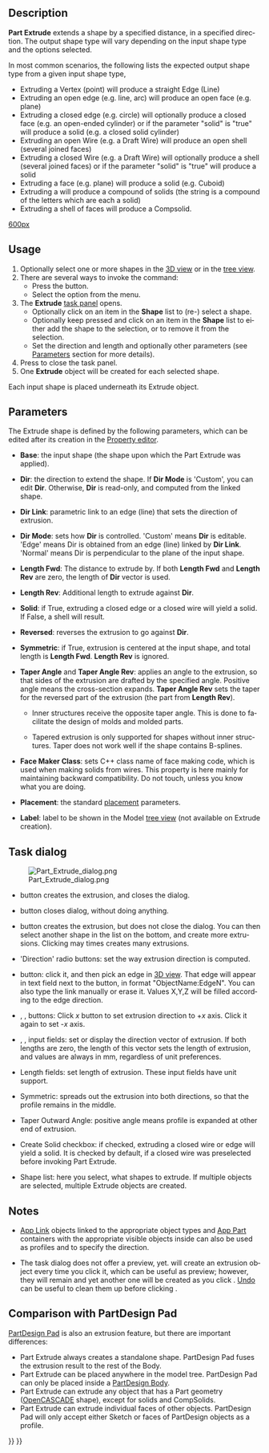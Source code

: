 <languages/>
<div lang="en" dir="ltr" class="mw-content-ltr">
{{Docnav
|[[Part_Builder|Builder]]
|[[Part_Revolve|Revolve]]
|[[Part_Workbench|Part]]
|IconL=Part_Builder.svg
|IconR=Part_Revolve.svg
|IconC=Workbench_Part.svg
}}
</div>

<div lang="en" dir="ltr" class="mw-content-ltr">
{{GuiCommand
|Name=Part Extrude
|MenuLocation=Part → Extrude...
|Workbenches=[[Part_Workbench|Part]]
|SeeAlso=[[Draft_Trimex|Draft Trimex]], [[PartDesign_Pad|PartDesign Pad]]
}}
</div>

<div lang="en" dir="ltr" class="mw-content-ltr">
== Description ==
</div>

<div lang="en" dir="ltr" class="mw-content-ltr">
'''Part Extrude''' extends a shape by a specified distance, in a specified direction. The output shape type will vary depending on the input shape type and the options selected.
</div>

<div lang="en" dir="ltr" class="mw-content-ltr">
In most common scenarios, the following lists the expected output shape type from a given input shape type, 
*  Extruding a Vertex (point) will produce a straight Edge (Line) 
*  Extruding an open edge (e.g. line, arc) will produce an open face (e.g. plane)  
*  Extruding a closed edge (e.g. circle) will optionally produce a closed face (e.g. an open-ended cylinder) or if the parameter "solid" is "true" will produce a solid (e.g. a closed solid cylinder) 
*  Extruding an open Wire (e.g. a Draft Wire) will produce an open shell (several joined faces)  
*  Extruding a closed Wire (e.g. a Draft Wire) will optionally produce a shell (several joined faces) or if the parameter "solid" is "true" will produce a solid 
*  Extruding a face (e.g. plane) will produce a solid (e.g. Cuboid)
*  Extruding a {{Button|[[File:Draft_ShapeString.svg|16px]] [[Draft_ShapeString|Draft ShapeString]]}} will produce a compound of solids (the string is a compound of the letters which are each a solid)
* Extruding a shell of faces will produce a Compsolid.
</div>

[[image:Part_Extrude_demo.png|600px]]
<div lang="en" dir="ltr" class="mw-content-ltr">
{{Caption|Examples of extrusion}}
</div>

<div lang="en" dir="ltr" class="mw-content-ltr">
==Usage==
</div>

<div lang="en" dir="ltr" class="mw-content-ltr">
# Optionally select one or more shapes in the [[3D_view|3D view]] or in the [[Tree_view|tree view]].
# There are several ways to invoke the command:
#* Press the {{Button|[[Image:Part_Extrude.svg|16px]] [[Part_Extrude|Extrude...]]}} button.
#* Select the {{MenuCommand|Part → [[Image:Part_Extrude.svg|16px]] Extrude...}} option from the menu.
# The '''Extrude''' [[Task_panel|task panel]] opens.
#* Optionally click on an item in the '''Shape''' list to (re-) select a shape.
#* Optionally keep {{KEY|Shift}} pressed and click on an item in the '''Shape''' list to either add the shape to the selection, or to remove it from the selection.
#* Set the direction and length and optionally other parameters (see [[#Parameters|Parameters]] section for more details).
# Press {{Button|OK}} to close the task panel.
# One '''Extrude''' object will be created for each selected shape.
</div>

<div lang="en" dir="ltr" class="mw-content-ltr">
Each input shape is placed underneath its Extrude object.
</div>

<div lang="en" dir="ltr" class="mw-content-ltr">
== Parameters ==
</div>

<div lang="en" dir="ltr" class="mw-content-ltr">
The Extrude shape is defined by the following parameters, which can be edited after its creation in the [[Property_editor|Property editor]].
</div>  

<div lang="en" dir="ltr" class="mw-content-ltr">
*'''Base''': the input shape (the shape upon which the Part Extrude was applied).
</div>

<div lang="en" dir="ltr" class="mw-content-ltr">
*'''Dir''': the direction to extend the shape. If '''Dir Mode''' is 'Custom', you can edit '''Dir'''. Otherwise, '''Dir''' is read-only, and computed from the linked shape.
</div>

<div lang="en" dir="ltr" class="mw-content-ltr">
*'''Dir Link''': parametric link to an edge (line) that sets the direction of extrusion.
</div>

<div lang="en" dir="ltr" class="mw-content-ltr">
*'''Dir Mode''': sets how '''Dir''' is controlled. 'Custom' means '''Dir''' is editable. 'Edge' means Dir is obtained from an edge (line) linked by '''Dir Link'''. 'Normal' means Dir is perpendicular to the plane of the input shape.
</div>

<div lang="en" dir="ltr" class="mw-content-ltr">
*'''Length Fwd''': The distance to extrude by. If both '''Length Fwd''' and '''Length Rev''' are zero, the length of '''Dir''' vector is used.
</div>

<div lang="en" dir="ltr" class="mw-content-ltr">
*'''Length Rev''': Additional length to extrude against '''Dir'''.
</div>

<div lang="en" dir="ltr" class="mw-content-ltr">
*'''Solid''': if True, extruding a closed edge or a closed wire will yield a solid. If False, a shell will result.
</div>

<div lang="en" dir="ltr" class="mw-content-ltr">
*'''Reversed''': reverses the extrusion to go against '''Dir'''.
</div>

<div lang="en" dir="ltr" class="mw-content-ltr">
*'''Symmetric''': if True, extrusion is centered at the input shape, and total length is '''Length Fwd'''. '''Length Rev''' is ignored.
</div>

<div lang="en" dir="ltr" class="mw-content-ltr">
*'''Taper Angle''' and '''Taper Angle Rev''': applies an angle to the extrusion, so that sides of the extrusion are drafted by the specified angle. Positive angle means the cross-section expands. '''Taper Angle Rev''' sets the taper for the reversed part of the extrusion (the part from '''Length Rev''').
**{{Version|0.20}} Inner structures receive the opposite taper angle. This is done to facilitate the design of molds and molded parts.
**{{VersionMinus|0.19}} Tapered extrusion is only supported for shapes without inner structures. Taper does not work well if the shape contains B-splines.
</div> 

<div lang="en" dir="ltr" class="mw-content-ltr">
*'''Face Maker Class''': sets C++ class name of face making code, which is used when making solids from wires. This property is here mainly for maintaining backward compatibility. Do not touch, unless you know what you are doing.
</div>

<div lang="en" dir="ltr" class="mw-content-ltr">
*'''Placement''': the standard [[Placement|placement]] parameters.
</div>

<div lang="en" dir="ltr" class="mw-content-ltr">
*'''Label''': label to be shown in the Model [[Tree_view|tree view]] (not available on Extrude creation).
</div>

<div lang="en" dir="ltr" class="mw-content-ltr">
== Task dialog ==
</div>

<div lang="en" dir="ltr" class="mw-content-ltr">
[[Image:Part_Extrude_dialog.png|thumb|right]]
</div>

<div lang="en" dir="ltr" class="mw-content-ltr">
* {{Button|OK}} button creates the extrusion, and closes the dialog.
</div>

<div lang="en" dir="ltr" class="mw-content-ltr">
* {{Button|Close}} button closes dialog, without doing anything.
</div>

<div lang="en" dir="ltr" class="mw-content-ltr">
* {{Button|Apply}} button creates the extrusion, but does not close the dialog. You can then select another shape in the list on the bottom, and create more extrusions. Clicking {{Button|Apply}} may times creates many extrusions.
</div>

<div lang="en" dir="ltr" class="mw-content-ltr">
* 'Direction' radio buttons: set the way extrusion direction is computed.
</div> 

<div lang="en" dir="ltr" class="mw-content-ltr">
* {{Button|Select}} button: click it, and then pick an edge in [[3D_view|3D view]]. That edge will appear in text field next to the button, in format "ObjectName:EdgeN". You can also type the link manually or erase it. Values X,Y,Z will be filled according to the edge direction.
</div>

<div lang="en" dir="ltr" class="mw-content-ltr">
* {{Button|X}}, {{Button|Y}}, {{Button|Z}} buttons: Click ''x'' button to set extrusion direction to +''x'' axis. Click it again to set -''x'' axis.
</div> 

<div lang="en" dir="ltr" class="mw-content-ltr">
* {{Button|X}}, {{Button|Y}}, {{Button|Z}} input fields: set or display the direction vector of extrusion. If both lengths are zero, the length of this vector sets the length of extrusion, and values are always in mm, regardless of unit preferences.
</div>

<div lang="en" dir="ltr" class="mw-content-ltr">
* Length fields: set length of extrusion. These input fields have unit support.
</div>

<div lang="en" dir="ltr" class="mw-content-ltr">
* Symmetric: spreads out the extrusion into both directions, so that the profile remains in the middle.
</div>

<div lang="en" dir="ltr" class="mw-content-ltr">
* Taper Outward Angle: positive angle means profile is expanded at other end of extrusion.
</div>

<div lang="en" dir="ltr" class="mw-content-ltr">
* Create Solid checkbox: if checked, extruding a closed wire or edge will yield a solid. It is checked by default, if a closed wire was preselected before invoking Part Extrude.
</div>

<div lang="en" dir="ltr" class="mw-content-ltr">
* Shape list: here you select, what shapes to extrude. If multiple objects are selected, multiple Extrude objects are created.
</div>

<div lang="en" dir="ltr" class="mw-content-ltr">
== Notes ==
</div>

<div lang="en" dir="ltr" class="mw-content-ltr">
* [[App_Link|App Link]] objects linked to the appropriate object types and [[App_Part|App Part]] containers with the appropriate visible objects inside can also be used as profiles and to specify the direction. {{Version|0.20}}
</div>

<div lang="en" dir="ltr" class="mw-content-ltr">
* The task dialog does not offer a preview, yet. {{Button|Apply}} will create an extrusion object every time you click it, which can be useful as preview; however, they will remain and yet another one will be created as you click {{Button|OK}}. [[Std_Undo|Undo]] can be useful to clean them up before clicking {{Button|OK}}.
</div>

<div lang="en" dir="ltr" class="mw-content-ltr">
== Comparison with PartDesign Pad ==
</div>

<div lang="en" dir="ltr" class="mw-content-ltr">
[[PartDesign_Pad|PartDesign Pad]] is also an extrusion feature, but there are important differences:
</div>

<div lang="en" dir="ltr" class="mw-content-ltr">
* Part Extrude always creates a standalone shape. PartDesign Pad fuses the extrusion result to the rest of the Body.
* Part Extrude can be placed anywhere in the model tree. PartDesign Pad can only be placed inside a [[PartDesign_Body|PartDesign Body]].
* Part Extrude can extrude any object that has a Part geometry ([[OpenCASCADE|OpenCASCADE]] shape), except for solids and CompSolids.
* Part Extrude can extrude individual faces of other objects. PartDesign Pad will only accept either Sketch or faces of PartDesign objects as a profile.
</div>


<div lang="en" dir="ltr" class="mw-content-ltr">
{{Docnav
|[[Part_Builder|Builder]]
|[[Part_Revolve|Revolve]]
|[[Part_Workbench|Part]]
|IconL=Part_Builder.svg
|IconR=Part_Revolve.svg
|IconC=Workbench_Part.svg
}}
</div>

{{Part_Tools_navi{{#translation:}}}}
{{Userdocnavi{{#translation:}}}}